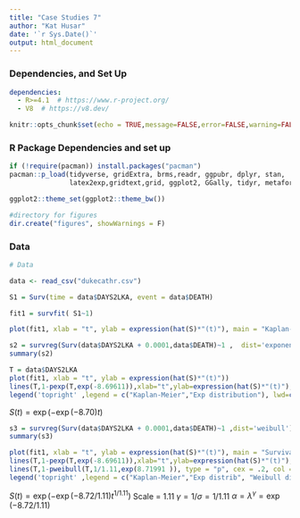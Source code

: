 ```yaml
---
title: "Case Studies 7"
author: "Kat Husar"
date: '`r Sys.Date()`'
output: html_document
---
```


### Dependencies,  and Set Up

```yaml
dependencies:
  - R>=4.1  # https://www.r-project.org/
  - V8  # https://v8.dev/
```


```r
knitr::opts_chunk$set(echo = TRUE,message=FALSE,error=FALSE,warning=FALSE)
```

### R Package Dependencies and set up 

```r
if (!require(pacman)) install.packages("pacman")
pacman::p_load(tidyverse, gridExtra, brms,readr, ggpubr, dplyr, stan,
               latex2exp,gridtext,grid, ggplot2, GGally, tidyr, metafor, meta, survival)

ggplot2::theme_set(ggplot2::theme_bw())
```

```r
#directory for figures
dir.create("figures", showWarnings = F)
```

### Data

```r

# Data

data <- read_csv("dukecathr.csv")

```


```r
S1 = Surv(time = data$DAYS2LKA, event = data$DEATH)
```

```r
fit1 = survfit( S1~1)
```

```r
plot(fit1, xlab = "t", ylab = expression(hat(S)*"(t)"), main = "Kaplan-Meier estimate")
```




```r
s2 = survreg(Surv(data$DAYS2LKA + 0.0001,data$DEATH)~1 ,  dist='exponential')
summary(s2)
```


```r
T = data$DAYS2LKA
plot(fit1, xlab = "t", ylab = expression(hat(S)*"(t)"))
lines(T,1-pexp(T,exp(-8.69611)),xlab="t",ylab=expression(hat(S)*"(t)"), type = "p", cex = .2, col = "red")
legend('topright' ,legend = c("Kaplan-Meier","Exp distribution"), lwd=c(5,2), col=c("black","red") )
```

$S(t) = \exp(-\exp(-8.70)t)$


```r
s3 = survreg(Surv(data$DAYS2LKA + 0.0001,data$DEATH)~1 ,dist='weibull')
summary(s3)
```

```r
plot(fit1, xlab = "t", ylab = expression(hat(S)*"(t)"), main = "Survival function estimates")
lines(T,1-pexp(T,exp(-8.69611)),xlab="t",ylab=expression(hat(S)*"(t)"), type = "p", cex = .2, col = "red")
lines(T,1-pweibull(T,1/1.11,exp(8.71991 )), type = "p", cex = .2, col = "green")
legend('topright' ,legend = c("Kaplan-Meier","Exp distrib", "Weibull distrib"), lwd=c(2,2,2), col=c("black","red", "green") )
```
$S(t) = \exp(-\exp(-8.72/1.11)t^{1/1.11})$
Scale = 1.11
$\gamma = 1/\sigma = 1/1.11$
$\alpha = \lambda^\gamma = \exp(-8.72/1.11)$


